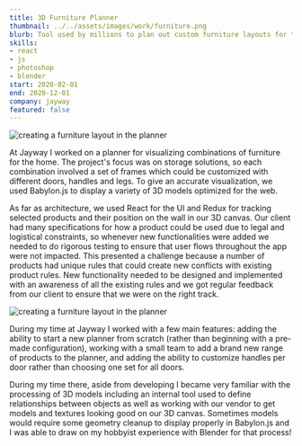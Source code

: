 ```yaml
---
title: 3D Furniture Planner
thumbnail: ../../assets/images/work/furniture.png
blurb: Tool used by millions to plan out custom furniture layouts for their homes.
skills:
- react
- js
- photoshop
- blender
start: 2020-02-01
end: 2020-12-01
company: jayway
featured: false
---
```



<Image src={screenshot} quality={90} alt="creating a furniture layout in the planner" class="w-full m-b-5 xl:w-half xl:float-left xl:m-5" />

At Jayway I worked on a planner for visualizing combinations of furniture for the home. The project's focus was on storage solutions, so each combination involved a set of frames which could be customized with different doors, handles and legs. To give an accurate visualization, we used Babylon.js to display a variety of 3D models optimized for the web.

As far as architecture, we used React for the UI and Redux for tracking selected products and their position on the wall in our 3D canvas. Our client had many specifications for how a product could be used due to legal and logistical constraints, so whenever new functionalities were added we needed to do rigorous testing to ensure that user flows throughout the app were not impacted. This presented a challenge because a number of products had unique rules that could create new conflicts with existing product rules. New functionality needed to be designed and implemented with an awareness of all the existing rules and we got regular feedback from our client to ensure that we were on the right track.

<Image src={plannerGif} quality={100} alt="creating a furniture layout in the planner" class="w-full m-y-5" />

During my time at Jayway I worked with a few main features: adding the ability to start a new planner from scratch (rather than beginning with a pre-made configuration), working with a small team to add a brand new range of products to the planner, and adding the ability to customize handles per door rather than choosing one set for all doors.

During my time there, aside from developing I became very familiar with the processing of 3D models including an internal tool used to define relationships between objects as well as working with our vendor to get models and textures looking good on our 3D canvas. Sometimes models would require some geometry cleanup to display properly in Babylon.js and I was able to draw on my hobbyist experience with Blender for that process!
